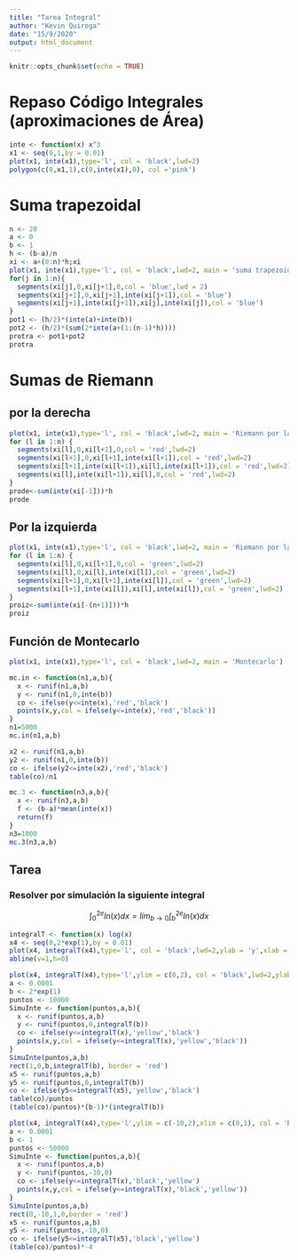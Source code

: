 ---
title: "Tarea Integral"
author: "Kevin Quiroga"
date: "15/9/2020"
output: html_document
---

```{r setup, include=FALSE}
knitr::opts_chunk$set(echo = TRUE)
```

# Repaso Código Integrales (aproximaciones de Área)

```{r}
inte <- function(x) x^3
x1 <- seq(0,1,by = 0.01)
plot(x1, inte(x1),type='l', col = 'black',lwd=2)
polygon(c(0,x1,1),c(0,inte(x1),0), col ='pink')
```

# Suma trapezoidal
```{r}
n <- 20
a <- 0
b <- 1
h <- (b-a)/n
xi <- a+(0:n)*h;xi
plot(x1, inte(x1),type='l', col = 'black',lwd=2, main = 'suma trapezoidal')
for(j in 1:n){
  segments(xi[j],0,xi[j+1],0,col = 'blue',lwd = 2)
  segments(xi[j+1],0,xi[j+1],inte(xi[j+1]),col = 'blue')
  segments(xi[j+1],inte(xi[j+1]),xi[j],inte(xi[j]),col = 'blue')
}
pot1 <- (h/2)*(inte(a)+inte(b))
pot2 <- (h/2)*(sum(2*inte(a+(1:(n-1)*h))))
protra <- pot1+pot2
protra
```

# Sumas de Riemann
## por la derecha

```{r}
plot(x1, inte(x1),type='l', col = 'black',lwd=2, main = 'Riemann por la derecha')
for (l in 1:n) {
  segments(xi[l],0,xi[l+1],0,col = 'red',lwd=2)
  segments(xi[l+1],0,xi[l+1],inte(xi[l+1]),col = 'red',lwd=2)
  segments(xi[l+1],inte(xi[l+1]),xi[l],inte(xi[l+1]),col = 'red',lwd=2)
  segments(xi[l],inte(xi[l+1]),xi[l],0,col = 'red',lwd=2)
}
prode<-sum(inte(xi[-1]))*h
prode
```
## Por la izquierda
```{r}
plot(x1, inte(x1),type='l', col = 'black',lwd=2, main = 'Riemann por la izquierda')
for (l in 1:n) {
  segments(xi[l],0,xi[l+1],0,col = 'green',lwd=2)
  segments(xi[l],0,xi[l],inte(xi[l]),col = 'green',lwd=2)
  segments(xi[l+1],0,xi[l+1],inte(xi[l]),col = 'green',lwd=2)
  segments(xi[l+1],inte(xi[l]),xi[l],inte(xi[l]),col = 'green',lwd=2)
}
proiz<-sum(inte(xi[-(n+1)]))*h
proiz
```
## Función de Montecarlo

```{r}
plot(x1, inte(x1),type='l', col = 'black',lwd=2, main = 'Montecarlo')

mc.in <- function(n1,a,b){
  x <- runif(n1,a,b)
  y <- runif(n1,0,inte(b))
  co <- ifelse(y<=inte(x),'red','black')
  points(x,y,col = ifelse(y<=inte(x),'red','black'))
}
n1=5000
mc.in(n1,a,b)

x2 <- runif(n1,a,b)
y2 <- runif(n1,0,inte(b))
co <- ifelse(y2<=inte(x2),'red','black')
table(co)/n1
```


```{r}
mc.3 <- function(n3,a,b){
  x <- runif(n3,a,b)
  f <- (b-a)*mean(inte(x))
  return(f)
}
n3=1000
mc.3(n3,a,b)
```
## Tarea
### Resolver por simulación la siguiente integral

$$\int_{0}^{2e}ln(x)dx = lim_{b \to 0}\int_{b}^{2e}ln(x)dx $$

```{r}
integralT <- function(x) log(x)
x4 <- seq(0,2*exp(1),by = 0.01)
plot(x4, integralT(x4),type='l', col = 'black',lwd=2,ylab = 'y',xlab = 'x')
abline(v=1,h=0)
```
```{r}
plot(x4, integralT(x4),type='l',ylim = c(0,2), col = 'black',lwd=2,ylab = 'y',xlab = 'x')
a <- 0.0001
b <- 2*exp(1)
puntos <- 10000
SimuInte <- function(puntos,a,b){
  x <- runif(puntos,a,b)
  y <- runif(puntos,0,integralT(b))
  co <- ifelse(y<=integralT(x),'yellow','black')
  points(x,y,col = ifelse(y<=integralT(x),'yellow','black'))
}
SimuInte(puntos,a,b)
rect(1,0,b,integralT(b), border = 'red')
x5 <- runif(puntos,a,b)
y5 <- runif(puntos,0,integralT(b))
co <- ifelse(y5<=integralT(x5),'yellow','black')
table(co)/puntos
(table(co)/puntos)*(b-1)*(integralT(b))
```
```{r}
plot(x4, integralT(x4),type='l',ylim = c(-10,2),xlim = c(0,1), col = 'black',lwd=2,ylab = 'y',xlab = 'x')
a <- 0.0001
b <- 1
puntos <- 50000
SimuInte <- function(puntos,a,b){
  x <- runif(puntos,a,b)
  y <- runif(puntos,-10,0)
  co <- ifelse(y<=integralT(x),'black','yellow')
  points(x,y,col = ifelse(y<=integralT(x),'black','yellow'))
}
SimuInte(puntos,a,b)
rect(0,-10,1,0,border = 'red')
x5 <- runif(puntos,a,b)
y5 <- runif(puntos,-10,0)
co <- ifelse(y5<=integralT(x5),'black','yellow')
(table(co)/puntos)*-4
```





